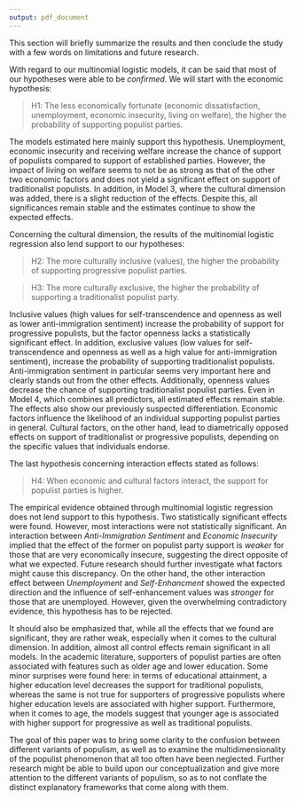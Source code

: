 ```yaml
---
output: pdf_document
---
```


This section will briefly summarize the results and then conclude the study with a few words on limitations and future research.

With regard to our multinomial logistic models, it can be said that most of our hypotheses were able to be *confirmed*. We will start with the economic hypothesis:

> H1: The less economically fortunate (economic dissatisfaction, unemployment, economic insecurity, living on welfare), the higher the probability of supporting populist parties.

The models estimated here mainly support this hypothesis. Unemployment, economic insecurity and receiving welfare increase the chance of support of populists compared to support of established parties. However, the impact of living on welfare seems to not be as strong as that of the other two economic factors and does not yield a significant effect on support of traditionalist populists. In addition, in Model 3, where the cultural dimension was added, there is a slight reduction of the effects. Despite this, all significances remain stable and the estimates continue to show the expected effects.

Concerning the cultural dimension, the results of the multinomial logistic regression also lend support to our hypotheses:

> H2: The more culturally inclusive (values), the higher the probability of supporting progressive populist parties.

> H3: The more culturally exclusive, the higher the probability of supporting a traditionalist populist party.

Inclusive values (high values for self-transcendence and openness as well as lower anti-immigration sentiment) increase the probability of support for progressive populists, but the factor openness lacks a statistically significant effect. In addition, exclusive values (low values for self-transcendence and openness as well as a high value for anti-immigration sentiment), increase the probability of supporting traditionalist populists. Anti-immigration sentiment in particular seems very important here and clearly stands out from the other effects. Additionally, openness values decrease the chance of supporting traditionalist populist parties. Even in Model 4, which combines all predictors, all estimated effects remain stable. The effects also show our previously suspected differentiation. Economic factors influence the likelihood of an individual supporting populist parties in general. Cultural factors, on the other hand, lead to diametrically opposed effects on support of traditionalist or progressive populists, depending on the specific values that individuals endorse.

The last hypothesis concerning interaction effects stated as follows:

> H4: When economic and cultural factors interact, the support for populist parties is higher.

The empirical evidence obtained through multinomial logistic regression does not lend support to this hypothesis. Two statistically significant effects were found. However, most interactions were not statistically significant. An interaction between *Anti-Immigration Sentiment* and *Economic Insecurity* implied that the effect of the former on populist party support is *weaker* for those that are very economically insecure, suggesting the direct opposite of what we expected. Future research should further investigate what factors might cause this discrepancy. On the other hand, the other interaction effect between *Unemployment* and *Self-Enhancment* showed the expected direction and the influence of self-enhancement values was *stronger* for those that are unemployed. However, given the overwhelming contradictory evidence, this hypothesis has to be rejected.

\begin{table}[]
	\centering
	\caption{Summary of Results}
	\label{summaryy}
	\resizebox{\textwidth}{!}{%
		\begin{tabular}{@{}lccl@{}}
			\toprule
			\multicolumn{1}{c}{\textbf{Hypothesis}} & 
			\textbf{Confirmed} & 
			\textbf{\begin{tabular}[c]{@{}c@{}}Indications/\\  Tendencies\end{tabular}} &
			\multicolumn{1}{c}{\textbf{Restrictions}} \\ 
			\midrule
			\textit{\begin{tabular}[c]{@{}l@{}}\textbf{H1:} The less economically fortunate \\(economic dissatisfaction, unemployment, \\ economic insecurity, living on welfare), \\the higher the probability of supporting \\ anti-establishment parties.\end{tabular}}                                  & Yes  & +                                                                          & \begin{tabular}[c]{@{}l@{}}Weak Effects \\ 
			Welfare not signicant for \\
			Traditionalist Populists\end{tabular}                           \\ \midrule
			
\textit{\begin{tabular}[c]{@{}l@{}}\textbf{H2:} The more culturally inclusive \\(values), the higher the probability of \\ supporting progressive populist parties.\end{tabular}}               & Yes                                                               & +                                                                          & \begin{tabular}[c]{@{}l@{}}Weak Effects \\ 
			Openness not signicant for \\
			Progressive Populists. \end{tabular}                                                                                      \\ \midrule
			\textit{\begin{tabular}[c]{@{}l@{}}\textbf{H3:} The more culturally exclusive, \\the higher the probability of supporting \\a traditionalist populist party.\end{tabular}}             & Yes                                                                & +                                                                          & \begin{tabular}[c]{@{}l@{}}Weak Effects. \end{tabular} \\ \midrule
			\textit{\begin{tabular}[c]{@{}l@{}}\textbf{H4:} When economic and cultural factors interact, \\ the support for populist parties is higher.\end{tabular}}               & No                                                                & \textbf{-}                                                                 & \begin{tabular}[c]{@{}l@{}}No significant effects \\
			except for two \\
			inconclusive evidence\end{tabular}                                                            \\ \bottomrule	\\[-1em]
			\multicolumn{4}{l}{%
				\begin{minipage}{19cm}%
					\flushright
					\scriptsize A "+" sign indicates at least some empirical evidence in favor of the hypothesis and a "-" sign stands for contradictory empirical evidence.%
				\end{minipage}%
			}
		\end{tabular}
}
\end{table}

It should also be emphasized that, while all the effects that we found are significant, they are rather weak, especially when it comes to the cultural dimension. In addition, almost all control effects remain significant in all models. In the academic literature, supporters of populist parties are often associated with features such as older age and lower education. Some minor surprises were found here: in terms of educational attainment, a higher education level decreases the support for traditional populists, whereas the same is not true for supporters of progressive populists where higher education levels are associated with higher support. Furthermore, when it comes to age, the models suggest that younger age is associated with higher support for progressive as well as traditional populists.

The goal of this paper was to bring some clarity to the confusion between different variants of populism, as well as to examine the multidimensionality of the populist phenomenon that all too often have been neglected. Further research might be able to build upon our conceptualization and give more attention to the different variants of populism, so as to not conflate the distinct explanatory frameworks that come along with them. 



